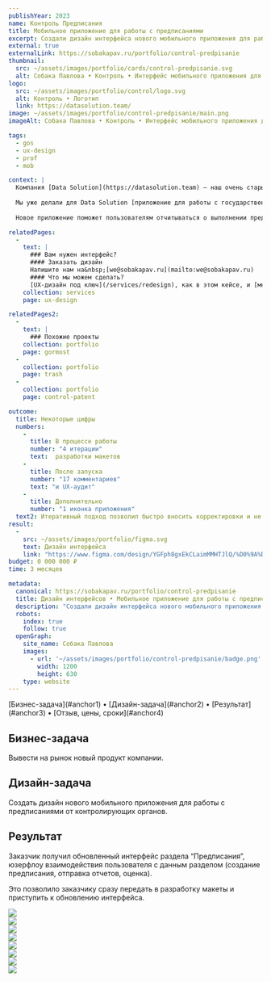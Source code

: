 ```yaml
---
publishYear: 2023
name: Контроль Предписания
title: Мобильное приложение для работы с предписаниями
excerpt: Создали дизайн интерфейса нового мобильного приложения для работы с предписаниями от контролирующих органов.
external: true
externalLink: https://sobakapav.ru/portfolio/control-predpisanie
thumbnail:
  src: ~/assets/images/portfolio/cards/control-predpisanie.svg
  alt: Собака Павлова • Контроль • Интерфейс мобильного приложения для работы с предписаниями
logo:
  src: ~/assets/images/portfolio/control/logo.svg
  alt: Контроль • Логотип
  link: https://datasolution.team/
image: ~/assets/images/portfolio/control-predpisanie/main.png
imageAlt: Собака Павлова • Контроль • Интерфейс мобильного приложения для работы с предписаниями

tags:
  - gos
  - ux-design
  - prof
  - mob

context: |
  Компания [Data Solution](https://datasolution.team) — наш очень старый клиент. Их специализация — IT-решения для автоматизации контролирующих органов (государственных и не только).
  
  Мы уже делали для Data Solution [приложение для работы с государственными реестрами](https://sobakapav.ru/portfolio/control-mobile), [редизайн сервиса для управления такими реестрами](https://sobakapav.ru/portfolio/control), [конструктор коммерческих презентаций](https://sobakapav.ru/portfolio/data-solution) и множество других проектов.
  
  Новое приложение поможет пользователям отчитываться о выполнении предписаний по устранению недостатков без визитов инспекций и инспекторов

relatedPages:
  -
    text: |
      ### Вам нужен интерфейс?
      #### Заказать дизайн
      Напишите нам на&nbsp;[we@sobakapav.ru](mailto:we@sobakapav.ru) 
      #### Что мы можем сделать?
      [UX-дизайн под ключ](/services/redesign), как в этом кейсе, и [многое другое](/services). 
    collection: services
    page: ux-design

relatedPages2:
  -
    text: |
      ### Похожие проекты
    collection: portfolio
    page: gormost
  - 
    collection: portfolio
    page: trash
  - 
    collection: portfolio
    page: control-patent

outcome:
  title: Некоторые цифры
  numbers:
    -
      title: В процессе работы
      number: "4 итерации"
      text:  разработки макетов
    -
      title: После запуска
      number: "17 комментариев"
      text: "и UX-аудит"
    -
      title: Дополнительно
      number: "1 иконка приложения"
  text2: Итеративный подход позволил быстро вносить корректировки и не прорабатывать варианты, не подходящие заказчику по техническим причинам. А с дополнительным аудитом заказчик получил обратную связь для доработок уже обновленного интерфейса.
result: 
  -
    src: ~/assets/images/portfolio/figma.svg
    text: Дизайн интерфейса
    link: "https://www.figma.com/design/YGFph8gxEkCLaimMMHTJlQ/%D0%9A%D0%BE%D0%BD%D1%82%D1%80%D0%BE%D0%BB%D1%8C.-%D0%9F%D1%80%D0%B5%D0%B4%D0%BF%D0%B8%D1%81%D0%B0%D0%BD%D0%B8%D1%8F-%5B%D0%94%D0%B5%D0%BC%D0%BE%5D?node-id=0-1"
budget: 0 000 000 ₽
time: 3 месяцев

metadata:
  canonical: https://sobakapav.ru/portfolio/control-predpisanie
  title: Дизайн интерфейсов • Мобильное приложение для работы с предписаниями (кейс)
  description: "Создали дизайн интерфейса нового мобильного приложения для работы с предписаниями от контролирующих органов."
  robots:
    index: true
    follow: true
  openGraph:
    site_name: Собака Павлова
    images:
      - url: '~/assets/images/portfolio/control-predpisanie/badge.png'
        width: 1200
        height: 630
    type: website
---
```


<TOC>
[Бизнес-задача](#anchor1) • [Дизайн-задача](#anchor2) • [Результат](#anchor3) • [Отзыв, цены, сроки](#anchor4)
</TOC>

## <a name="anchor1" />Бизнес-задача

Вывести на рынок новый продукт компании.

## <a name="anchor2" />Дизайн-задача

Создать дизайн нового мобильного приложения для работы с предписаниями от контролирующих органов.

## <a name="anchor3" />Результат

Заказчик получил обновленный интерфейс раздела “Предписания”, юзерфлоу взаимодействия пользователя с данным разделом (создание предписания, отправка отчетов, оценка). 

Это позволило заказчику сразу передать в разработку макеты и приступить к обновлению интерфейса.

<div class="flex gap-2 flex-wrap mb-2"> 
  <div class="daisy-mockup-phone">
    <div class="daisy-camera"></div>
    <div class="daisy-display">
      <div class="daisy-artboard daisy-artboard-demo daisy-phone-1 items-start"><img src="/images/portfolio/control-predpisanie/1.png" /></div>
    </div>
  </div>
  <div class="daisy-mockup-phone">
      <div class="daisy-camera"></div>
      <div class="daisy-display">
        <div class="daisy-artboard daisy-artboard-demo daisy-phone-1"><img src="/images/portfolio/control-predpisanie/2.png" /></div>
      </div>
  </div>
</div>

<div class="flex gap-2 flex-wrap mb-2"> 
  <div class="daisy-mockup-phone">
    <div class="daisy-camera"></div>
    <div class="daisy-display">
      <div class="daisy-artboard daisy-artboard-demo daisy-phone-1 items-start"><img src="/images/portfolio/control-predpisanie/3.png" /></div>
    </div>
  </div>
  <div class="daisy-mockup-phone">
      <div class="daisy-camera"></div>
      <div class="daisy-display">
        <div class="daisy-artboard daisy-artboard-demo daisy-phone-1"><img src="/images/portfolio/control-predpisanie/8.png" /></div>
      </div>
  </div>
</div>

<div class="flex gap-2 flex-wrap mb-2"> 
  <div class="daisy-mockup-phone">
    <div class="daisy-camera"></div>
    <div class="daisy-display">
      <div class="daisy-artboard daisy-artboard-demo daisy-phone-1 items-start"><img src="/images/portfolio/control-predpisanie/5.png" /></div>
    </div>
  </div>
  <div class="daisy-mockup-phone mb-2">
      <div class="daisy-camera"></div>
      <div class="daisy-display">
        <div class="daisy-artboard daisy-artboard-demo daisy-phone-1"><img src="/images/portfolio/control-predpisanie/6.png" /></div>
      </div>
  </div>
</div>

<div class="flex gap-2 flex-wrap mb-2"> 
  <div class="daisy-mockup-phone">
    <div class="daisy-camera"></div>
    <div class="daisy-display">
      <div class="daisy-artboard daisy-artboard-demo daisy-phone-1 items-start"><img src="/images/portfolio/control-predpisanie/0.png" /></div>
    </div>
  </div>
  <div class="daisy-mockup-phone">
      <div class="daisy-camera"></div>
      <div class="daisy-display">
        <div class="daisy-artboard daisy-artboard-demo daisy-phone-1"><img src="/images/portfolio/control-predpisanie/7.png" /></div>
      </div>
  </div>
</div>

## <a name="anchor4" />
